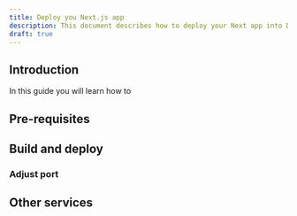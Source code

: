 ```yaml
---
title: Deploy you Next.js app
description: This document describes how to deploy your Next app into Docker Deploy
draft: true
---
```


## Introduction

In this guide you will learn how to 

## Pre-requisites

## Build and deploy

### Adjust port

## Other services